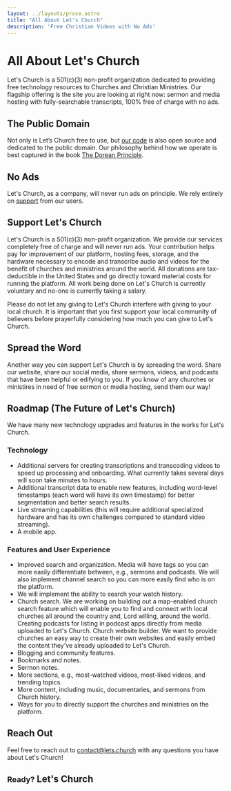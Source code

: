 ```yaml
---
layout: ../layouts/prose.astro
title: "All About Let's Church"
description: 'Free Christian Videos with No Ads'
---
```



# All About Let's Church

Let's Church is a 501(c)(3) non-profit organization dedicated to providing free
technology resources to Churches and Christian Ministries. Our flagship
offering is the site you are looking at right now: sermon and media hosting
with fully-searchable transcripts, 100% free of charge with no ads.

## The Public Domain

Not only is Let’s Church free to use, but [our
code](https://gitlab.com/letschurch) is also open source and dedicated to the
public domain. Our philosophy behind how we operate is best captured in the
book [The Dorean Principle](https://thedoreanprinciple.org/).

## No Ads

Let's Church, as a company, will never run ads on principle. We rely entirely
on [support](#support-lets-church) from our users.

## Support Let's Church

Let's Church is a 501(c)(3) non-profit organization. We provide our services
completely free of charge and will never run ads. Your contribution helps pay
for improvement of our platform, hosting fees, storage, and the hardware
necessary to encode and transcribe audio and videos for the benefit of
churches and ministries around the world. All donations are tax-deductible in
the United States and go directly toward material costs for running the
platform. All work being done on Let's Church is currently voluntary and
no-one is currently taking a salary.

<DonateButton class="mt-8" />

Please do not let any giving to Let's Church interfere with giving to your
local church. It is important that you first support your local community of
believers before prayerfully considering how much you can give to Let's Church.

## Spread the Word

Another way you can support Let's Church is by spreading the word. Share our
website, share our social media, share sermons, videos, and podcasts that have
been helpful or edifying to you. If you know of any churches or ministires in
need of free sermon or media hosting, send them our way!

## Roadmap (The Future of Let's Church)

We have many new technology upgrades and features in the works for Let's Church.

### Technology

- Additional servers for creating transcriptions and transcoding videos to
  speed up processing and onboarding. What currently takes several days will
  soon take minutes to hours.
- Additional transcript data to enable new features, including word-level
  timestamps (each word will have its own timestamp) for better segmentation
  and better search results.
- Live streaming capabilities (this will require additional specialized
  hardware and has its own challenges compared to standard video streaming).
- A mobile app.

### Features and User Experience

- Improved search and organization. Media will have tags so you can more easily
  differentiate between, e.g., sermons and podcasts. We will also implement
  channel search so you can more easily find who is on the platform.
- We will implement the ability to search your watch history.
- Church search. We are working on building out a map-enabled church search
  feature which will enable you to find and connect with local churches all
  around the country and, Lord willing, around the world. Creating podcasts for
  listing in podcast apps directly from media uploaded to Let's Church. Church
  website builder. We want to provide churches an easy way to create their own
  websites and easily embed the content they've already uploaded to Let's
  Church.
- Blogging and community features.
- Bookmarks and notes.
- Sermon notes.
- More sections, e.g., most-watched videos, most-liked videos, and trending
  topics.
- More content, including music, documentaries, and sermons from Church
  history.
- Ways for you to directly support the churches and ministries on the platform.

## Reach Out

Feel free to reach out to [contact@lets.church](mailto:contact@lets.church)
with any questions you have about Let's Church!

<AboutStats />

<h2 class="mt-24 flex flex-col space-y-5 pb-5 text-center text-3xl font-bold tracking-tight text-gray-900 sm:text-4xl">
  <small>Ready?</small>
  <strong class="text-5xl font-bold text-indigo-500">Let's Church</strong>
</h2>
